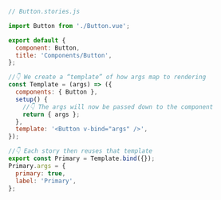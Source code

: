 ```js
// Button.stories.js

import Button from './Button.vue';

export default {
  component: Button,
  title: 'Components/Button',
};

//👇 We create a “template” of how args map to rendering
const Template = (args) => ({
  components: { Button },
  setup() {
    //👇 The args will now be passed down to the component
    return { args };
  },
  template: '<Button v-bind="args" />',
});

//👇 Each story then reuses that template
export const Primary = Template.bind({});
Primary.args = {
  primary: true,
  label: 'Primary',
};
```